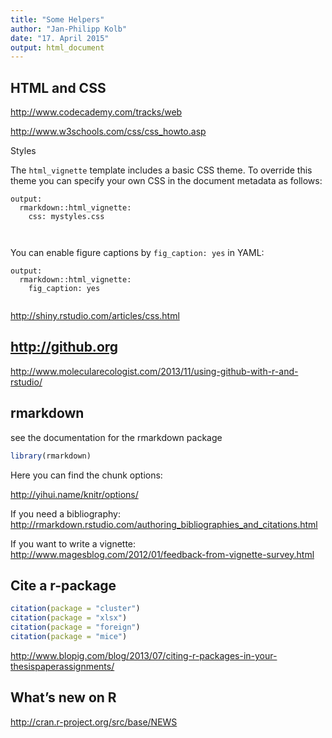 ```yaml
---
title: "Some Helpers"
author: "Jan-Philipp Kolb"
date: "17. April 2015"
output: html_document
---
```


## HTML and CSS

<http://www.codecademy.com/tracks/web>

<http://www.w3schools.com/css/css_howto.asp>

Styles

The `html_vignette` template includes a basic CSS theme. To override this theme you can specify your own CSS in the document metadata as follows:

    output: 
      rmarkdown::html_vignette:
        css: mystyles.css
        
        
You can enable figure captions by `fig_caption: yes` in YAML:        
        
    output:
      rmarkdown::html_vignette:
        fig_caption: yes        
        
<http://shiny.rstudio.com/articles/css.html>

        
## <http://github.org>

<http://www.molecularecologist.com/2013/11/using-github-with-r-and-rstudio/>

## rmarkdown

see the documentation for the rmarkdown package

```r
library(rmarkdown)
```


Here you can find the chunk options:

<http://yihui.name/knitr/options/>

If you need a bibliography:
 <http://rmarkdown.rstudio.com/authoring_bibliographies_and_citations.html>


If you want to write a vignette:
<http://www.magesblog.com/2012/01/feedback-from-vignette-survey.html>

## Cite a r-package

```r
citation(package = "cluster")
citation(package = "xlsx")
citation(package = "foreign")
citation(package = "mice")
```

<http://www.blopig.com/blog/2013/07/citing-r-packages-in-your-thesispaperassignments/>


## What's new on R

<http://cran.r-project.org/src/base/NEWS>